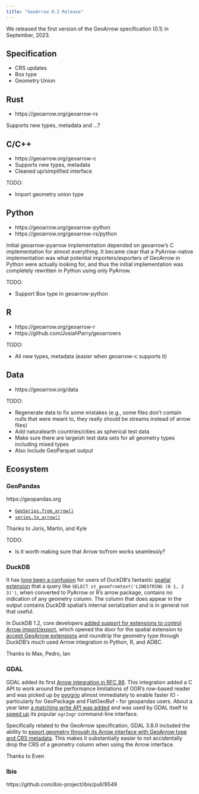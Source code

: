 ```yaml
---
title: "GeoArrow 0.2 Release"
---
```


We released the first version of the GeoArrow specification (0.1) in September, 2023.

## Specification

- CRS updates
- Box type
- Geometry Union

## Rust

- https://geoarrow.org/geoarrow-rs

Supports new types, metadata and ...?

## C/C++

- https://geoarrow.org/geoarrow-c
- Supports new types, metadata
- Cleaned up/simplified interface

TODO:

- Import geometry union type

## Python

- https://geoarrow.org/geoarrow-python
- https://geoarrow.org/geoarrow-rs/python

Initial geoarrow-pyarrow implementation depended on geoarrow's C implementation for almost everything. It became clear that a PyArrow-native implementation was what potential importers/exporters of GeoArrow in Python were actually looking for, and thus the initial implementation was completely rewritten in Python using only PyArrow.

TODO:

- Support Box type in geoarrow-python

## R

- https://geoarrow.org/geoarrow-r
- https://github.com/JosiahParry/geoarrowrs

TODO:

- All new types, metadata (easier when geoarrow-c supports it)

## Data

- https://geoarrow.org/data

TODO:

- Regenerate data to fix some mistakes (e.g., some files don't contain nulls that were meant to, they really should be streams instead of arrow files)
- Add naturalearth countries/cities as spherical test data
- Make sure there are largeish test data sets for all geometry types including mixed types
- Also include GeoParquet output

## Ecosystem

### GeoPandas

https://geopandas.org

- [`GeoSeries.from_arrow()`](https://geopandas.org/en/stable/docs/reference/api/geopandas.GeoSeries.from_arrow.html)
- [`series.to_arrow()`](https://geopandas.org/en/stable/docs/reference/api/geopandas.GeoSeries.to_arrow.html)

Thanks to Joris, Martin, and Kyle

TODO:

- Is it worth making sure that Arrow to/from works seamlessly?

### DuckDB

It has [long been a confusion](https://github.com/duckdb/duckdb-spatial/issues/153) for users of DuckDB's fantastic [spatial extension](https://duckdb.org/docs/extensions/spatial) that a query like `SELECT st_geomfromtext('LINESTRING (0 1, 2 3)')`, when converted to PyArrow or R's arrow package, contains no indication of any geometry column. The column that does appear in the output contains DuckDB spatial's internal serialization and is in general not that useful.

In DuckDB 1.2, core developers [added support for extensions to control Arrow import/export](https://github.com/duckdb/duckdb/pull/15285), which opened the door for the spatial extension to [accept GeoArrow extensions](https://github.com/duckdb/duckdb-spatial/pull/485) and roundtrip the geometry type through DuckDB's much used Arrow integration in Python, R, and ADBC.

Thanks to Max, Pedro, Ian

### GDAL

GDAL added its first [Arrow integration in RFC 86](https://gdal.org/en/stable/development/rfc/rfc86_column_oriented_api.html). This integration added a C API to work around the performance limitations of OGR's row-based reader and was picked up by [pyogrio](https://github.com/geopandas/pyogrio) almost immediately to enable faster IO - particularly for GeoPackage and FlatGeoBuf - for geopandas users. About a year later [a matching write API was added](https://github.com/OSGeo/gdal/pull/8517) and was used by GDAL itself to [speed up](https://github.com/OSGeo/gdal/pull/8560) its popular `ogr2ogr` command-line interface.

Specifically related to the GeoArrow specification, GDAL 3.8.0 included the ability to [export geometry through its Arrow interface with GeoArrow type and CRS metadata](https://github.com/OSGeo/gdal/pull/8617). This makes it substantially easier to not accidentally drop the CRS of a geometry column when using the Arrow interface.

Thanks to Even

### Ibis

https://github.com/ibis-project/ibis/pull/9549
